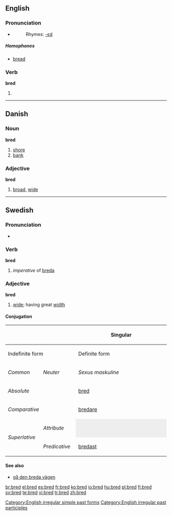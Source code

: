 ==English==

===Pronunciation===
*{{IPA|/brεd/}}
*:Rhymes: [[Rhymes:English:-ɛd|-ɛd]]

=====Homophones=====
*[[bread]]

===Verb===
'''bred'''

# {{past of|breed}}

[[Category:English irregular simple past forms]]
[[Category:English irregular past participles]]

----

==Danish==

===Noun===
'''bred''' {{c}}

# [[shore]]
# [[bank]]

===Adjective===
'''bred'''

# [[broad]], [[wide]]

----

==Swedish==

===Pronunciation===
*{{audio|Sv-bred.ogg|audio}}

===Verb===
'''bred'''

# ''imperative'' of [[breda]]

===Adjective===
'''bred'''

# [[wide]]; having great [[width]]

====Conjugation====
{| border=1 cellspacing=0
|- bgcolor="#FFFFF0" align=center
! rowspan=3 colspan=2 |
! colspan=4 width=400 | Singular
! rowspan=3 width=100 | Plural
|- bgcolor="#FFFFF0" align=center
! colspan=2 width=200 | Indefinite form
! colspan=2 width=200 | Definite form
|- bgcolor="#FFFFF0" align=center
| width=100 | ''Common''
| width=100 | ''Neuter''
| width=100 | ''Sexus maskuline''
| width=100 | ''Other sexus''
|- align=center
| bgcolor="#FFFFF0" colspan=2 width=120 | ''Absolute''
| [[bred]]
| [[brett]]
| [[brede]]
| [[breda]]
| [[breda]]
|- align=center
| bgcolor="#FFFFF0" colspan=2 | ''Comparative''
| colspan=7 | [[bredare]]
|- align=center
| bgcolor="#FFFFF0" rowspan=2 width=60 | ''Superlative''
| bgcolor="#FFFFF0" width=60 | ''Attribute''
| colspan=2 style="background:#eeeeee" |
| [[bredaste]]
| [[bredaste]]
| [[bredaste]]
|- align=center
| bgcolor="#FFFFF0" width=60 | ''Predicative''
| colspan=5 | [[bredast]]
|}

====See also====
*[[gå den breda vägen]]

[[br:bred]]
[[el:bred]]
[[es:bred]]
[[fr:bred]]
[[ko:bred]]
[[io:bred]]
[[hu:bred]]
[[pl:bred]]
[[fi:bred]]
[[sv:bred]]
[[te:bred]]
[[vi:bred]]
[[tr:bred]]
[[zh:bred]]
